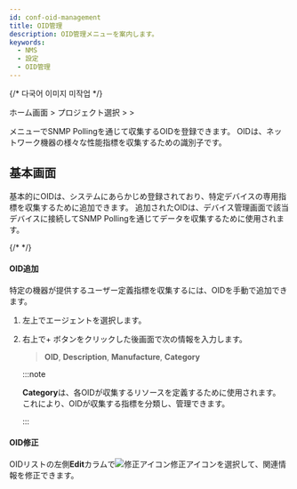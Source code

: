 ```yaml
---
id: conf-oid-management
title: OID管理
description: OID管理メニューを案内します。
keywords:
  - NMS
  - 設定
  - OID管理
---
```


{/* 다국어 이미지 미작업 */}

ホーム画面 &gt; プロジェクト選択 &gt; <Cmdname sid="side_setting" className="uitext" /> &gt; <Cmdname sid="side_oidManagement" className="uitext" />

<Cmdname sid="side_oidManagement" className="uitext" />メニューでSNMP Pollingを通じて収集するOIDを登録できます。 OIDは、ネットワーク機器の様々な性能指標を収集するための識別子です。

## 基本画面

基本的にOIDは、システムにあらかじめ登録されており、特定デバイスの専用指標を収集するために追加できます。 追加されたOIDは、デバイス管理画面で該当デバイスに接続してSNMP Pollingを通じてデータを収集するために使用されます。 

{/* <ImgLang img="nms-conf-oid-mng.png" desc="OID管理" /> */}

#### OID追加

特定の機器が提供するユーザー定義指標を収集するには、OIDを手動で追加できます。

1. 左上でエージェントを選択します。 

2. 右上で<UI>+</UI> <Cmdname sid="BTN09018" className="uitext" />ボタンをクリックした後<Cmdname sid="BTN09018" className="uitext" />画面で次の情報を入力します。 

   > **OID**, **Description**, **Manufacture**, **Category** 

   :::note 

   **Category**は、各OIDが収集するリソースを定義するために使用されます。 これにより、OIDが収集する指標を分類し、管理できます。

   :::

#### OID修正

OIDリストの左側**Edit**カラムで![修正アイコン](/img/ic-edit.svg)修正アイコンを選択して、関連情報を修正できます。 
